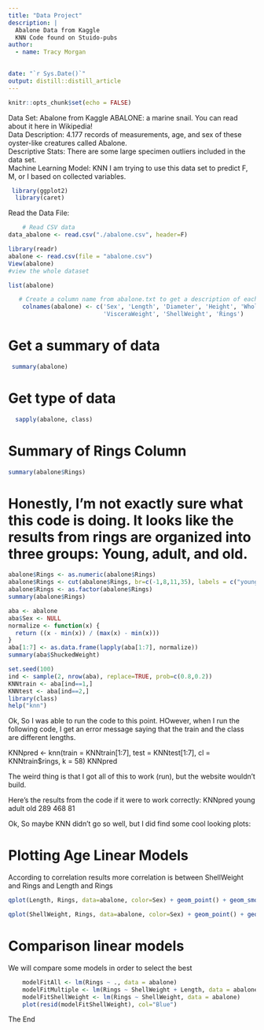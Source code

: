 ```yaml
---
title: "Data Project"
description: |
  Abalone Data from Kaggle 
  KNN Code found on Stuido-pubs
author:
  - name: Tracy Morgan
    

date: "`r Sys.Date()`"
output: distill::distill_article
---
```


```r
knitr::opts_chunk$set(echo = FALSE)
```

Data Set: Abalone from Kaggle 
ABALONE:  a marine snail.  You can read about it here in Wikipedia!  
Data Description: 4.177 records of measurements, age, and sex of these oyster-like creatures called Abalone.  
Descriptive Stats: There are some large specimen outliers included in the data set.  
Machine Learning Model: KNN 
I am trying to use this data set to predict F, M, or I based on collected variables.    

```r
 library(ggplot2)
  library(caret)
```

Read the Data File: 

```r
    # Read CSV data
data_abalone <- read.csv("./abalone.csv", header=F)

```

```r
library(readr)
abalone <- read.csv(file = "abalone.csv")
View(abalone)
#view the whole dataset

```

```r
list(abalone)
```

```r
   # Create a column name from abalone.txt to get a description of each record value
    colnames(abalone) <- c('Sex', 'Length', 'Diameter', 'Height', 'WholeWeight', 'ShuckedWeight',
                           'VisceraWeight', 'ShellWeight', 'Rings')

```

# Get a summary of data 
```r
 summary(abalone)
```
# Get type of data

```r
  sapply(abalone, class)
```

# Summary of Rings Column
```r
summary(abalone$Rings)
```
# Honestly, I'm not exactly sure what this code is doing.  It looks like the results from rings are organized into three groups: Young, adult, and old.  
```r
abalone$Rings <- as.numeric(abalone$Rings)
abalone$Rings <- cut(abalone$Rings, br=c(-1,8,11,35), labels = c("young", 'adult', 'old'))
abalone$Rings <- as.factor(abalone$Rings)
summary(abalone$Rings)

```
```r
aba <- abalone
aba$Sex <- NULL
normalize <- function(x) {
  return ((x - min(x)) / (max(x) - min(x)))
}
aba[1:7] <- as.data.frame(lapply(aba[1:7], normalize))
summary(aba$ShuckedWeight)
```
```r
set.seed(100)
ind <- sample(2, nrow(aba), replace=TRUE, prob=c(0.8,0.2))
KNNtrain <- aba[ind==1,]
KNNtest <- aba[ind==2,]
library(class)
help("knn")

```
 
Ok, So I was able to run the code to this point.  HOwever, when I run the following code, I get an error message saying that the train and the class are different lengths. 

KNNpred <- knn(train = KNNtrain[1:7], test = KNNtest[1:7], cl = KNNtrain$rings, k = 58)
KNNpred

The weird thing is that I got all of this to work (run), but the website wouldn't build.  

Here's the results from the code if it were to work correctly: 
KNNpred
young adult   old 
  289   468    81 
  
Ok, So maybe KNN didn't go so well, but I did find some cool looking plots:

# Plotting Age Linear Models
According to correlation results more correlation is between ShellWeight and Rings and Length and Rings

```r
qplot(Length, Rings, data=abalone, color=Sex) + geom_point() + geom_smooth(method="lm")
```
  
```r
qplot(ShellWeight, Rings, data=abalone, color=Sex) + geom_point() + geom_smooth(method="lm")
```
# Comparison linear models
We will compare some models in order to select the best
   
```r
    modelFitAll <- lm(Rings ~ ., data = abalone) 
    modelFitMultiple <- lm(Rings ~ ShellWeight + Length, data = abalone)   
    modelFitShellWeight <- lm(Rings ~ ShellWeight, data = abalone) 
    plot(resid(modelFitShellWeight), col="Blue")
```
The End


